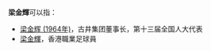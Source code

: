 '''梁金輝'''可以指：
* [[梁金辉_(1964年)|梁金辉 (1964年)]]，古井集团董事长，第十三届全国人大代表
* [[梁金輝|梁金輝]]，香港職業足球員
{{Disambiguation|cat=三字梁姓人名消歧義}}